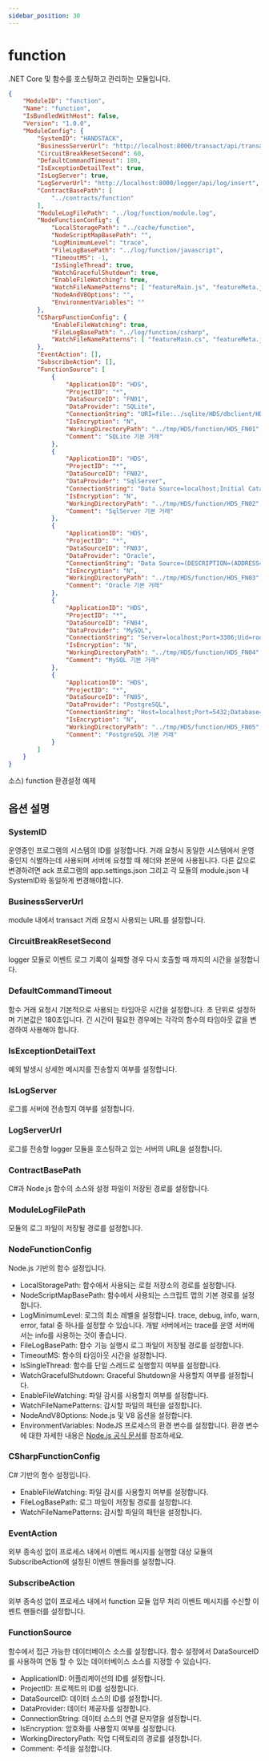 ```yaml
---
sidebar_position: 30
---
```


# function

.NET Core 및 함수를 호스팅하고 관리하는 모듈입니다.

```json
{
    "ModuleID": "function",
    "Name": "function",
    "IsBundledWithHost": false,
    "Version": "1.0.0",
    "ModuleConfig": {
        "SystemID": "HANDSTACK",
        "BusinessServerUrl": "http://localhost:8000/transact/api/transaction/execute",
        "CircuitBreakResetSecond": 60,
        "DefaultCommandTimeout": 180,
        "IsExceptionDetailText": true,
        "IsLogServer": true,
        "LogServerUrl": "http://localhost:8000/logger/api/log/insert",
        "ContractBasePath": [
            "../contracts/function"
        ],
        "ModuleLogFilePath": "../log/function/module.log",
        "NodeFunctionConfig": {
            "LocalStoragePath": "../cache/function",
            "NodeScriptMapBasePath": "",
            "LogMinimumLevel": "trace",
            "FileLogBasePath": "../log/function/javascript",
            "TimeoutMS": -1,
            "IsSingleThread": true,
            "WatchGracefulShutdown": true,
            "EnableFileWatching": true,
            "WatchFileNamePatterns": [ "featureMain.js", "featureMeta.json", "featureSQL.xml", "syn.config.json" ],
            "NodeAndV8Options": "",
            "EnvironmentVariables": ""
        },
        "CSharpFunctionConfig": {
            "EnableFileWatching": true,
            "FileLogBasePath": "../log/function/csharp",
            "WatchFileNamePatterns": [ "featureMain.cs", "featureMeta.json", "featureSQL.xml" ]
        },
        "EventAction": [],
        "SubscribeAction": [],
        "FunctionSource": [
            {
                "ApplicationID": "HDS",
                "ProjectID": "*",
                "DataSourceID": "FN01",
                "DataProvider": "SQLite",
                "ConnectionString": "URI=file:../sqlite/HDS/dbclient/HDS.db;Journal Mode=MEMORY;Cache Size=4000;Synchronous=Normal;Page Size=4096;Pooling=True;BinaryGUID=False;DateTimeFormat=Ticks;Version=3;",
                "IsEncryption": "N",
                "WorkingDirectoryPath": "../tmp/HDS/function/HDS_FN01",
                "Comment": "SQLite 기본 거래"
            },
            {
                "ApplicationID": "HDS",
                "ProjectID": "*",
                "DataSourceID": "FN02",
                "DataProvider": "SqlServer",
                "ConnectionString": "Data Source=localhost;Initial Catalog=master;User ID=sa;Password=Strong@Passw0rd;",
                "IsEncryption": "N",
                "WorkingDirectoryPath": "../tmp/HDS/function/HDS_FN02",
                "Comment": "SqlServer 기본 거래"
            },
            {
                "ApplicationID": "HDS",
                "ProjectID": "*",
                "DataSourceID": "FN03",
                "DataProvider": "Oracle",
                "ConnectionString": "Data Source=(DESCRIPTION=(ADDRESS=(PROTOCOL=TCP)(HOST=localhost)(PORT=1521))(CONNECT_DATA=(SID=ORCL)));User Id=system;Password=Strong@Passw0rd;",
                "IsEncryption": "N",
                "WorkingDirectoryPath": "../tmp/HDS/function/HDS_FN03",
                "Comment": "Oracle 기본 거래"
            },
            {
                "ApplicationID": "HDS",
                "ProjectID": "*",
                "DataSourceID": "FN04",
                "DataProvider": "MySQL",
                "ConnectionString": "Server=localhost;Port=3306;Uid=root;Pwd=Strong@Passw0rd;PersistSecurityInfo=True;SslMode=none;Charset=utf8;Allow User Variables=True;",
                "IsEncryption": "N",
                "WorkingDirectoryPath": "../tmp/HDS/function/HDS_FN04",
                "Comment": "MySQL 기본 거래"
            },
            {
                "ApplicationID": "HDS",
                "ProjectID": "*",
                "DataSourceID": "FN05",
                "DataProvider": "PostgreSQL",
                "ConnectionString": "Host=localhost;Port=5432;Database=postgres;User ID=postgres;Password=Strong@Passw0rd;",
                "IsEncryption": "N",
                "WorkingDirectoryPath": "../tmp/HDS/function/HDS_FN05",
                "Comment": "PostgreSQL 기본 거래"
            }
        ]
    }
}
```
소스) function 환경설정 예제

## 옵션 설명

### SystemID

운영중인 프로그램의 시스템의 ID를 설정합니다. 거래 요청시 동일한 시스템에서 운영중인지 식별하는데 사용되며 서버에 요청할 때 헤더와 본문에 사용됩니다. 다른 값으로 변경하려면 ack 프로그램의 app.settings.json 그리고 각 모듈의 module.json 내 SystemID와 동일하게 변경해야합니다.

### BusinessServerUrl

module 내에서 transact 거래 요청시 사용되는 URL를 설정합니다.

### CircuitBreakResetSecond

logger 모듈로 이벤트 로그 기록이 실패할 경우 다시 호출할 때 까지의 시간을 설정합니다.

### DefaultCommandTimeout

함수 거래 요청시 기본적으로 사용되는 타임아웃 시간을 설정합니다. 초 단위로 설정하며 기본값은 180초입니다. 긴 시간이 필요한 경우에는 각각의 함수의 타임아웃 값을 변경하여 사용해야 합니다.

### IsExceptionDetailText

예외 발생시 상세한 메시지를 전송할지 여부를 설정합니다.

### IsLogServer

로그를 서버에 전송할지 여부를 설정합니다.

### LogServerUrl

로그를 전송할 logger 모듈을 호스팅하고 있는 서버의 URL을 설정합니다.

### ContractBasePath

C#과 Node.js 함수의 소스와 설정 파일이 저장된 경로를 설정합니다.

### ModuleLogFilePath

모듈의 로그 파일이 저장될 경로를 설정합니다.

### NodeFunctionConfig

Node.js 기반의 함수 설정입니다.

* LocalStoragePath: 함수에서 사용되는 로컬 저장소의 경로를 설정합니다.
* NodeScriptMapBasePath: 함수에서 사용되는 스크립트 맵의 기본 경로를 설정합니다.
* LogMinimumLevel: 로그의 최소 레벨을 설정합니다. trace, debug, info, warn, error, fatal 중 하나를 설정할 수 있습니다. 개발 서버에서는 trace를 운영 서버에서는 info를 사용하는 것이 좋습니다.
* FileLogBasePath: 함수 기능 실행시 로그 파일이 저장될 경로를 설정합니다.
* TimeoutMS: 함수의 타임아웃 시간을 설정합니다.
* IsSingleThread: 함수를 단일 스레드로 실행할지 여부를 설정합니다.
* WatchGracefulShutdown: Graceful Shutdown을 사용할지 여부를 설정합니다.
* EnableFileWatching: 파일 감시를 사용할지 여부를 설정합니다.
* WatchFileNamePatterns: 감시할 파일의 패턴을 설정합니다.
* NodeAndV8Options: Node.js 및 V8 옵션을 설정합니다.
* EnvironmentVariables: NodeJS 프로세스의 환경 변수를 설정합니다. 환경 변수에 대한 자세한 내용은 [Node.js 공식 문서](https://nodejs.org/api/cli.html#cli_environment_variables)를 참조하세요.

### CSharpFunctionConfig

C# 기반의 함수 설정입니다.

* EnableFileWatching: 파일 감시를 사용할지 여부를 설정합니다.
* FileLogBasePath: 로그 파일이 저장될 경로를 설정합니다.
* WatchFileNamePatterns: 감시할 파일의 패턴을 설정합니다.

### EventAction

외부 종속성 없이 프로세스 내에서 이벤트 메시지를 실행할 대상 모듈의 SubscribeAction에 설정된 이벤트 핸들러를 설정합니다.

### SubscribeAction

외부 종속성 없이 프로세스 내에서 function 모듈 업무 처리 이벤트 메시지를 수신할 이벤트 핸들러를 설정합니다.

### FunctionSource

함수에서 접근 가능한 데이터베이스 소스를 설정합니다. 함수 설정에서 DataSourceID를 사용하여 연동 할 수 있는 데이터베이스 소스를 지정할 수 있습니다.

* ApplicationID: 어플리케이션의 ID를 설정합니다.
* ProjectID: 프로젝트의 ID를 설정합니다.
* DataSourceID: 데이터 소스의 ID를 설정합니다.
* DataProvider: 데이터 제공자를 설정합니다.
* ConnectionString: 데이터 소스의 연결 문자열을 설정합니다.
* IsEncryption: 암호화를 사용할지 여부를 설정합니다.
* WorkingDirectoryPath: 작업 디렉토리의 경로를 설정합니다.
* Comment: 주석을 설정합니다.